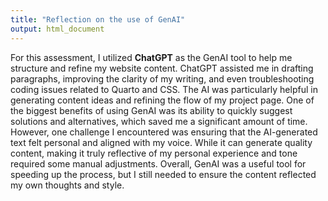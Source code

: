 ```yaml
---
title: "Reflection on the use of GenAI"
output: html_document
---
```


For this assessment, I utilized **ChatGPT** as the GenAI tool to help me structure and refine my website content. ChatGPT assisted me in drafting paragraphs, improving the clarity of my writing, and even troubleshooting coding issues related to Quarto and CSS. The AI was particularly helpful in generating content ideas and refining the flow of my project page. One of the biggest benefits of using GenAI was its ability to quickly suggest solutions and alternatives, which saved me a significant amount of time. However, one challenge I encountered was ensuring that the AI-generated text felt personal and aligned with my voice. While it can generate quality content, making it truly reflective of my personal experience and tone required some manual adjustments. Overall, GenAI was a useful tool for speeding up the process, but I still needed to ensure the content reflected my own thoughts and style.

